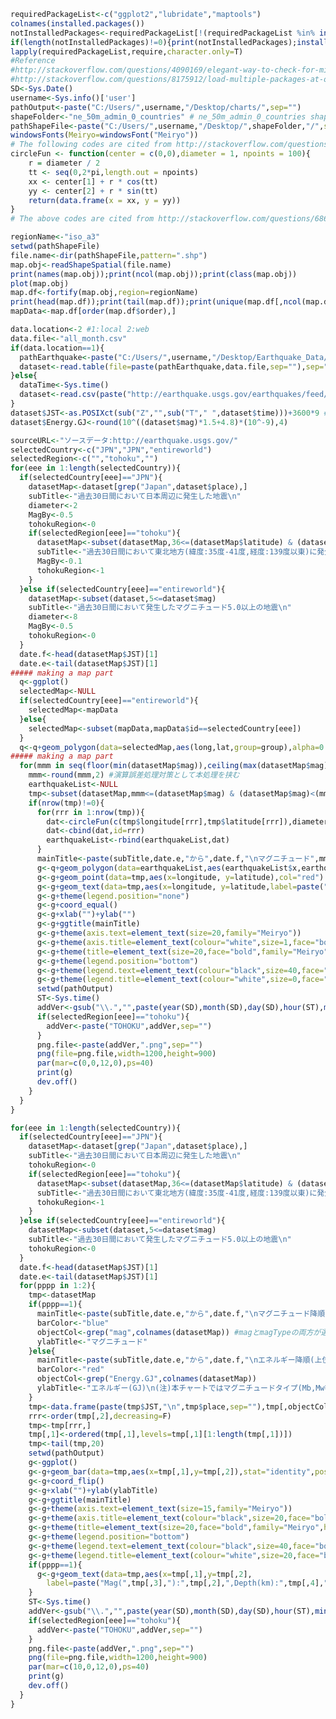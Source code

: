 ```r
requiredPackageList<-c("ggplot2","lubridate","maptools")
colnames(installed.packages())
notInstalledPackages<-requiredPackageList[!(requiredPackageList %in% installed.packages()[,"Package"])] #apply logical vector to requiredPackageList
if(length(notInstalledPackages)!=0){print(notInstalledPackages);install.packages(notInstalledPackages)}
lapply(requiredPackageList,require,character.only=T)
#Reference 
#http://stackoverflow.com/questions/4090169/elegant-way-to-check-for-missing-packages-and-install-them
#http://stackoverflow.com/questions/8175912/load-multiple-packages-at-once
SD<-Sys.Date()
username<-Sys.info()['user']
pathOutput<-paste("C:/Users/",username,"/Desktop/charts/",sep="")
shapeFolder<-"ne_50m_admin_0_countries" # ne_50m_admin_0_countries shapeFile ne_50m_urban_areas
pathShapeFile<-paste("C:/Users/",username,"/Desktop/",shapeFolder,"/",sep="")
windowsFonts(Meiryo=windowsFont("Meiryo"))
# The following codes are cited from http://stackoverflow.com/questions/6862742/draw-a-circle-with-ggplot2
circleFun <- function(center = c(0,0),diameter = 1, npoints = 100){
    r = diameter / 2
    tt <- seq(0,2*pi,length.out = npoints)
    xx <- center[1] + r * cos(tt)
    yy <- center[2] + r * sin(tt)
    return(data.frame(x = xx, y = yy))
}
# The above codes are cited from http://stackoverflow.com/questions/6862742/draw-a-circle-with-ggplot2
```

```r
regionName<-"iso_a3"
setwd(pathShapeFile)
file.name<-dir(pathShapeFile,pattern=".shp")
map.obj<-readShapeSpatial(file.name)
print(names(map.obj));print(ncol(map.obj));print(class(map.obj))
plot(map.obj)
map.df<-fortify(map.obj,region=regionName)
print(head(map.df));print(tail(map.df));print(unique(map.df[,ncol(map.df)]))
mapData<-map.df[order(map.df$order),]
```

```r
data.location<-2 #1:local 2:web
data.file<-"all_month.csv"
if(data.location==1){
  pathEarthquake<-paste("C:/Users/",username,"/Desktop/Earthquake_Data/",sep="")
  dataset<-read.table(file=paste(pathEarthquake,data.file,sep=""),sep=",",header=T,as.is=T,skip=0)
}else{
  dataTime<-Sys.time()
  dataset<-read.csv(paste("http://earthquake.usgs.gov/earthquakes/feed/v1.0/summary/",data.file,sep=""),header=T,as.is=T,skip=0) 
}
dataset$JST<-as.POSIXct(sub("Z","",sub("T"," ",dataset$time)))+3600*9 #UTC+9
dataset$Energy.GJ<-round(10^((dataset$mag)*1.5+4.8)*(10^-9),4)
```

```r
sourceURL<-"ソースデータ:http://earthquake.usgs.gov/"
selectedCountry<-c("JPN","JPN","entireworld")
selectedRegion<-c("","tohoku","")
for(eee in 1:length(selectedCountry)){
  if(selectedCountry[eee]=="JPN"){
    datasetMap<-dataset[grep("Japan",dataset$place),]
    subTitle<-"過去30日間において日本周辺に発生した地震\n"
    diameter<-2
    MagBy<-0.5
    tohokuRegion<-0
    if(selectedRegion[eee]=="tohoku"){
      datasetMap<-subset(datasetMap,36<=(datasetMap$latitude) & (datasetMap$latitude)<=41 & 139<=datasetMap$longitude)
      subTitle<-"過去30日間において東北地方(緯度:35度-41度,経度:139度以東)に発生した地震\n"
      MagBy<-0.1
      tohokuRegion<-1
    }  
  }else if(selectedCountry[eee]=="entireworld"){
    datasetMap<-subset(dataset,5<=dataset$mag)
    subTitle<-"過去30日間において発生したマグニチュード5.0以上の地震\n"
    diameter<-8
    MagBy<-0.5
    tohokuRegion<-0
  }
  date.f<-head(datasetMap$JST)[1]
  date.e<-tail(datasetMap$JST)[1]
##### making a map part  
  q<-ggplot()
  selectedMap<-NULL
  if(selectedCountry[eee]=="entireworld"){
    selectedMap<-mapData  
  }else{
    selectedMap<-subset(mapData,mapData$id==selectedCountry[eee])
  }  
  q<-q+geom_polygon(data=selectedMap,aes(long,lat,group=group),alpha=0.0,colour="black")
##### making a map part  
  for(mmm in seq(floor(min(datasetMap$mag)),ceiling(max(datasetMap$mag)),by=MagBy)){
    mmm<-round(mmm,2) #演算誤差処理対策として本処理を挟む
    earthquakeList<-NULL
    tmp<-subset(datasetMap,mmm<=(datasetMap$mag) & (datasetMap$mag)<(mmm+MagBy))
    if(nrow(tmp)!=0){
      for(rrr in 1:nrow(tmp)){
        dat<-circleFun(c(tmp$longitude[rrr],tmp$latitude[rrr]),diameter,100)
        dat<-cbind(dat,id=rrr)  
        earthquakeList<-rbind(earthquakeList,dat)
      }
      mainTitle<-paste(subTitle,date.e,"から",date.f,"\nマグニチュード",mmm,"以上",mmm+MagBy,"未満.地震数計=",nrow(tmp),"\nソースデータ確認日時:",dataTime," , ",sourceURL)
      g<-q+geom_polygon(data=earthquakeList,aes(earthquakeList$x,earthquakeList$y,group=earthquakeList$id),alpha=0.1,colour="blue")
      g<-g+geom_point(data=tmp,aes(x=longitude, y=latitude),col="red") #aes(,size=tmp$mag)
      g<-g+geom_text(data=tmp,aes(x=longitude, y=latitude,label=paste("Mag(",magType,"):",mag,"\nDepth(km):",depth,"\n",JST,sep="")),hjust=0.5,size=4,family="Meiryo")
      g<-g+theme(legend.position="none")
      g<-g+coord_equal()
      g<-g+xlab("")+ylab("")
      g<-g+ggtitle(mainTitle)
      g<-g+theme(axis.text=element_text(size=20,family="Meiryo"))   
      g<-g+theme(axis.title=element_text(colour="white",size=1,face="bold",family="Meiryo"))   
      g<-g+theme(title=element_text(size=20,face="bold",family="Meiryo"))   
      g<-g+theme(legend.position="bottom")   
      g<-g+theme(legend.text=element_text(colour="black",size=40,face="bold",family="Meiryo"))   
      g<-g+theme(legend.title=element_text(colour="white",size=0,face="bold",family="Meiryo"))   
      setwd(pathOutput)
      ST<-Sys.time()  
      addVer<-gsub("\\.","",paste(year(SD),month(SD),day(SD),hour(ST),minute(ST),second(ST),sep=""))
      if(selectedRegion[eee]=="tohoku"){
        addVer<-paste("TOHOKU",addVer,sep="")
      }  
      png.file<-paste(addVer,".png",sep="")
      png(file=png.file,width=1200,height=900)
      par(mar=c(0,0,12,0),ps=40)
      print(g)
      dev.off()
    }  
  }
}
```

```r
for(eee in 1:length(selectedCountry)){
  if(selectedCountry[eee]=="JPN"){
    datasetMap<-dataset[grep("Japan",dataset$place),]
    subTitle<-"過去30日間において日本周辺に発生した地震\n"
    tohokuRegion<-0
    if(selectedRegion[eee]=="tohoku"){
      datasetMap<-subset(datasetMap,36<=(datasetMap$latitude) & (datasetMap$latitude)<=41 & 139<=datasetMap$longitude)
      subTitle<-"過去30日間において東北地方(緯度:35度-41度,経度:139度以東)に発生した地震\n"
      tohokuRegion<-1
    }  
  }else if(selectedCountry[eee]=="entireworld"){
    datasetMap<-subset(dataset,5<=dataset$mag)
    subTitle<-"過去30日間において発生したマグニチュード5.0以上の地震\n"
    tohokuRegion<-0
  }
  date.f<-head(datasetMap$JST)[1]
  date.e<-tail(datasetMap$JST)[1]
  for(pppp in 1:2){
    tmp<-datasetMap
    if(pppp==1){
      mainTitle<-paste(subTitle,date.e,"から",date.f,"\nマグニチュード降順(上位20)\nソースデータ確認日時:",dataTime,"\n",sourceURL)
      barColor<-"blue"
      objectCol<-grep("mag",colnames(datasetMap)) #magとmagTypeの両方が選択される
      ylabTitle<-"マグニチュード"
    }else{
      mainTitle<-paste(subTitle,date.e,"から",date.f,"\nエネルギー降順(上位20)\nソースデータ確認日時:",dataTime,"\n",sourceURL)
      barColor<-"red"  
      objectCol<-grep("Energy.GJ",colnames(datasetMap))
      ylabTitle<-"エネルギー(GJ)\n(注)本チャートではマグニチュードタイプ(Mb,Mw等)に関らず\nE(GJ)=10^(マグニチュード*1.5+4.8)*(10^-9)"
    }
    tmp<-data.frame(paste(tmp$JST,"\n",tmp$place,sep=""),tmp[,objectCol],tmp$depth,tmp$latitude,tmp$longitude)
    rrr<-order(tmp[,2],decreasing=F)
    tmp<-tmp[rrr,]
    tmp[,1]<-ordered(tmp[,1],levels=tmp[,1][1:length(tmp[,1])])
    tmp<-tail(tmp,20)
    setwd(pathOutput)
    g<-ggplot()
    g<-g+geom_bar(data=tmp,aes(x=tmp[,1],y=tmp[,2]),stat="identity",position="identity",fill=barColor,alpha=0.2,color="black")
    g<-g+coord_flip()
    g<-g+xlab("")+ylab(ylabTitle)
    g<-g+ggtitle(mainTitle)
    g<-g+theme(axis.text=element_text(size=15,family="Meiryo"))   
    g<-g+theme(axis.title=element_text(colour="black",size=20,face="bold",family="Meiryo"))   
    g<-g+theme(title=element_text(size=20,face="bold",family="Meiryo",hjust=0.5))   
    g<-g+theme(legend.position="bottom")   
    g<-g+theme(legend.text=element_text(colour="black",size=40,face="bold",family="Meiryo"))   
    g<-g+theme(legend.title=element_text(colour="white",size=20,face="bold",family="Meiryo"))
    if(pppp==1){  
      g<-g+geom_text(data=tmp,aes(x=tmp[,1],y=tmp[,2],
        label=paste("Mag(",tmp[,3],"):",tmp[,2],",Depth(km):",tmp[,4],",lat:",tmp[,5],",lon:",tmp[,6],sep="")),vjust=0.5,hjust=1,size=5,face="bold",family="Meiryo") 
    }
    ST<-Sys.time()  
    addVer<-gsub("\\.","",paste(year(SD),month(SD),day(SD),hour(ST),minute(ST),second(ST),sep=""))
    if(selectedRegion[eee]=="tohoku"){
      addVer<-paste("TOHOKU",addVer,sep="")
    }  
    png.file<-paste(addVer,".png",sep="")
    png(file=png.file,width=1200,height=900)
    par(mar=c(10,0,12,0),ps=40)
    print(g)
    dev.off()
  }
}  
```
